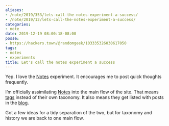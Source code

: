 ```yaml
---
aliases:
- /note/2019/353/lets-call-the-notes-experiment-a-success/
- /note/2019/12/lets-call-the-notes-experiment-a-success/
categories:
- note
date: 2019-12-19 08:00:18-08:00
posse:
- https://hackers.town/@randomgeek/103335326030617050
tags:
- notes
- experiments
title: Let's call the notes experiment a success
---
```


Yep. I love the [Notes][note] experiment. It encourages me to post quick
thoughts frequently.

[note]: /categories/note
[tags]: /tags
[blog]: /categories/post

I’m officially assimilating [Notes][note] into the main flow of the site. That
means [tags][tags] instead of their own taxonomy. It also means they get listed
with posts in the [blog][blog].

Got a few ideas for a tidy separation of the two, but for taxonomy and
history we are back to one main flow.
